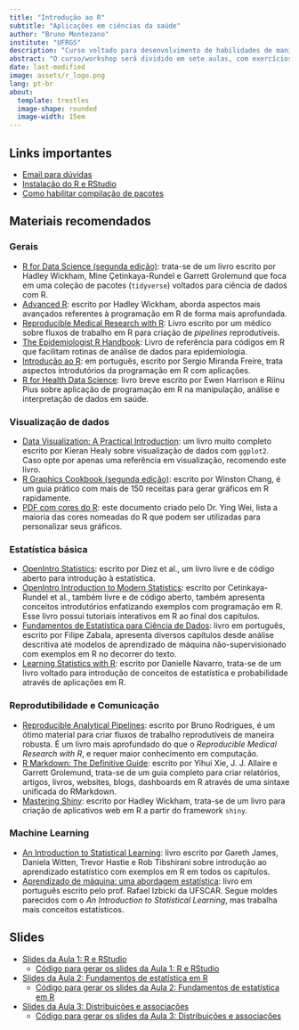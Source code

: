 ```yaml
---
title: "Introdução ao R"
subtitle: "Aplicações em ciências da saúde"
author: "Bruno Montezano"
institute: "UFRGS"
description: "Curso voltado para desenvolvimento de habilidades de manipulação e análise de dados em R para pesquisadores da área da saúde"
abstract: "O curso/workshop será dividido em sete aulas, com exercícios para aplicação dos conceitos aprendidos. Conhecimento básico de estatística e experiência prévia em análise de dados é desejável, mas não obrigatório. Os participantes devem ter conhecimento básico de informática."
date: last-modified
image: assets/r_logo.png
lang: pt-br
about: 
  template: trestles
  image-shape: rounded
  image-width: 15em
---
```


## Links importantes

* [Email para dúvidas](mailto:brunodoyt@gmail.com)
* [Instalação do R e RStudio](instalacao.html)
* [Como habilitar compilação de pacotes](compilacao.html)

## Materiais recomendados

### Gerais

* [R for Data Science (segunda edição)](https://r4ds.hadley.nz/): trata-se de um
livro escrito por Hadley Wickham, Mine Çetinkaya-Rundel e Garrett Grolemund
que foca em uma coleção de pacotes (`tidyverse`) voltados para ciência de dados
com R.
* [Advanced R](http://adv-r.had.co.nz/): escrito por Hadley Wickham, aborda aspectos
mais avançados referentes à programação em R de forma mais aprofundada.
* [Reproducible Medical Research with R](https://www.bookdown.org/pdr_higgins/rmrwr/):
Livro escrito por um médico sobre fluxos de trabalho em R para criação de *pipelines*
reprodutíveis.
* [The Epidemiologist R Handbook](https://epirhandbook.com/en/): Livro de referência para
códigos em R que facilitam rotinas de análise de dados para epidemiologia.
* [Introdução ao R](https://www.lampada.uerj.br/arquivosdb/_book2/): em português,
escrito por
Sergio Miranda Freire, trata aspectos introdutórios da programação em R com
aplicações.
* [R for Health Data Science](https://argoshare.is.ed.ac.uk/healthyr_book/): livro
breve escrito por Ewen Harrison e Riinu Pius sobre aplicação de programação em R
na manipulação, análise e interpretação de dados em saúde.

### Visualização de dados

* [Data Visualization: A Practical Introduction](https://socviz.co/): um livro muito
completo escrito por Kieran Healy sobre visualização de dados com `ggplot2`. Caso opte
por apenas uma referência em visualização, recomendo este livro.
* [R Graphics Cookbook (segunda edição)](https://r-graphics.org/): escrito por Winston Chang,
é um guia prático com mais de 150 receitas para gerar gráficos em R rapidamente.
* [PDF com cores do R](https://www.stat.columbia.edu/~tzheng/files/Rcolor.pdf):
este documento criado pelo Dr. Ying Wei, lista a maioria das cores nomeadas do R que podem
ser utilizadas para personalizar seus gráficos.

### Estatística básica

* [OpenIntro Statistics](https://www.openintro.org/book/os/): escrito por Diez et al.,
um livro livre e de código aberto para introdução à estatística.
* [OpenIntro Introduction to Modern Statistics](https://openintro-ims.netlify.app/):
escrito por Cetinkaya-Rundel et al., também livre e de código aberto, também apresenta
conceitos introdutórios enfatizando exemplos com programação em R. Esse livro possui
tutoriais interativos em R ao final dos capítulos.
* [Fundamentos de Estatística para Ciência de Dados](https://filipezabala.com/fdepcdd/):
livro em português, escrito por Filipe Zabala, apresenta diversos capítulos desde
análise descritiva até modelos de aprendizado de máquina não-supervisionado com
exemplos em R no decorrer do texto.
* [Learning Statistics with R](https://learningstatisticswithr.com/book/): escrito
por Danielle Navarro, trata-se de um livro voltado para introdução de conceitos
de estatística e probabilidade através de aplicações em R.

### Reprodutibilidade e Comunicação

* [Reproducible Analytical Pipelines](https://rap4mads.eu/): escrito por Bruno Rodrigues,
é um ótimo material para criar fluxos de trabalho reprodutíveis de maneira robusta. É um
livro mais aprofundado do que o *Reproducible Medical Research with R*, e requer maior
conhecimento em computação.
* [R Markdown: The Definitive Guide](https://bookdown.org/yihui/rmarkdown/): escrito
por Yihui Xie, J. J. Allaire e Garrett Grolemund, trata-se de um guia completo para
criar relatórios, artigos, livros, websites, blogs, dashboards em R através de uma
sintaxe unificada do RMarkdown.
* [Mastering Shiny](https://mastering-shiny.org/): escrito por Hadley Wickham,
trata-se de um livro para criação de aplicativos web em R a partir do framework
`shiny`.

### Machine Learning

* [An Introduction to Statistical Learning](https://www.statlearning.com/): livro
escrito por Gareth James, Daniela Witten, Trevor Hastie e Rob Tibshirani sobre
introdução ao aprendizado estatístico com exemplos em R em todos os capítulos.
* [Aprendizado de máquina: uma abordagem estatística](http://www.rizbicki.ufscar.br/ame/):
livro em português escrito pelo prof. Rafael Izbicki da UFSCAR. Segue moldes parecidos com
o *An Introduction to Statistical Learning*, mas trabalha mais conceitos estatísticos.

## Slides

* [Slides da Aula 1: R e RStudio](slides/semana_1/semana_1_r_e_rstudio.html)
  - [Código para gerar os slides da Aula 1: R e RStudio](https://raw.githubusercontent.com/brunomontezano/r-workshop/main/slides/semana_1/semana_1_r_e_rstudio.qmd)

* [Slides da Aula 2: Fundamentos de estatística em R](slides/semana_2/semana_2_fundamentos_de_estatistica_em_r.html)
  - [Código para gerar os slides da Aula 2: Fundamentos de estatística em R](https://raw.githubusercontent.com/brunomontezano/r-workshop/main/slides/semana_2/semana_2_fundamentos_de_estatistica_em_r.qmd)
  
* [Slides da Aula 3: Distribuições e associações](slides/semana_3/semana_3_distribuicoes_e_associacoes.html)
  - [Código para gerar os slides da Aula 3: Distribuições e associações](https://raw.githubusercontent.com/brunomontezano/r-workshop/main/slides/semana_3/semana_3_distribuicoes_e_associacoes.qmd)
